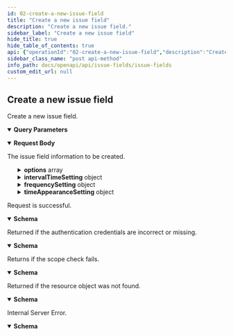 ```yaml
---
id: 02-create-a-new-issue-field
title: "Create a new issue field"
description: "Create a new issue field."
sidebar_label: "Create a new issue field"
hide_title: true
hide_table_of_contents: true
api: {"operationId":"02-create-a-new-issue-field","description":"Create a new issue field.","security":[{"oauth2":["write:project:issueField"]}],"parameters":[{"name":"teamID","in":"query","description":"The team ID","required":true,"schema":{"type":"string"}}],"requestBody":{"description":"The issue field information to be created.","content":{"application/json":{"schema":{"description":"The request of add issue field","type":"object","properties":{"name":{"type":"string","description":"The name of issue field."},"type":{"type":"integer","description":"The type of issue field."},"options":{"type":"array","description":"The options of issue field.","properties":{"value":{"type":"string","description":"The option value of issue field."},"backgroundColor":{"type":"string","description":"The background color of issue field."},"color":{"type":"string","description":"The color of issue field."}}},"intervalTimeSetting":{"type":"object","description":"The interval time setting of issue field.","properties":{"earliestEntryTime":{"type":"object","description":"The earlies entry time of issue field.","properties":{"fieldType":{"type":"integer","description":"The type of issue field."},"fieldID":{"type":"string","description":"The id of issue field."},"fieldOptionID":{"type":"string","description":"The option id of issue field."},"timepoint":{"type":"string","description":"The timepoint of issue field."}}},"latestEntryTime":{"type":"object","description":"The latest entry time of issue field.","properties":{"fieldType":{"type":"integer","description":"The type of issue field."},"fieldID":{"type":"string","description":"The id of issue field."},"fieldOptionID":{"type":"string","description":"The option id of issue field."},"timepoint":{"type":"string","description":"The timepoint of issue field."}}}}},"frequencySetting":{"type":"object","description":"The frequency setting of issue field.","properties":{"fieldType":{"type":"integer","description":"The type of issue field."},"fieldID":{"type":"string","description":"The ID of issue field."},"fieldOptionID":{"type":"string","description":"The option ID unit of issue field."}}},"timeAppearanceSetting":{"type":"object","description":"The time appearance setting of issue field.","properties":{"fieldID":{"type":"string","description":"The ID of issue field."},"timepoint":{"type":"string","description":"The timepoint of issue field."},"fieldOptionID":{"type":"string","description":"The option ID unit of issue field."}}}},"required":["name","type"],"example":{"name":"Sample Name","type":1,"options":[{"value":"Sample Value","backgroundColor":"#000000","color":"#ffffff"}],"intervalTimeSetting":{"earliestEntryTime":{"fieldType":1,"fieldID":"Sample ID","fieldOptionID":"Sample Option ID","timepoint":"Sample Timepoint"},"latestEntryTime":{"fieldType":1,"fieldID":"Sample ID","fieldOptionID":"Sample Option ID","timepoint":"Sample Timepoint"}},"frequencySetting":{"fieldType":1,"fieldID":"Sample ID","fieldOptionID":"Sample Option ID"},"timeAppearanceSetting":{"fieldID":"Sample ID","timepoint":"Sample Timepoint","fieldOptionID":"Sample Option ID"}},"title":"AddIssueFieldRequest"}}}},"responses":{"200":{"description":"Request is successful.","content":{"application/json":{"schema":{"description":"The result of add issue field","type":"object","properties":{"data":{"type":"object","description":"The result of this request."},"result":{"type":"string","description":"The result of this request."},"errorCode":{"type":"string","description":"The error code of this request."},"errorMsg":{"type":"string","description":"Error message for this request."}},"required":["result"],"example":[{"result":"SUCCESS","data":{"id":"oqj6QDc1","name":"2511","type":1,"renderer":1,"filterOption":0,"searchOption":1,"createTime":1689162602,"builtIn":false,"fixed":false,"options":[{"id":"PjfLYi6c","value":"215412","background_color":"#307fe2","color":"#fff"}],"intervalTime":{"earliestEntryTime":{"fieldType":17,"fieldID":"ilkj987j","fieldOptionID":"to_do","timepoint":"first_at"},"latestEntryTime":{"fieldType":17,"fieldID":"yfcg57yy","fieldOptionID":"to_do","timepoint":"first_at"}},"frequencySettings":{"fieldtype":1,"fieldID":"Uqi36QDc","fieldOptionID":"M7voizYP"},"timeAppearanceSettings":{"fieldID":"field017","timepoint":"last_at","fieldOptionID":"to_do"}}}],"title":"AddIssueFieldsResponse"}}}},"401":{"description":"Returned if the authentication credentials are incorrect or missing.","content":{"application/json":{"schema":{"description":"Access token is invalid","type":"object","properties":{"result":{"type":"string","description":"The result of this request."},"errorCode":{"type":"string","description":"The error code of this request."},"errorMsg":{"type":"string","description":"Error message for this request."}},"example":{"result":"FAIL","errorCode":"Unauthorized","errorMsg":"Access token is invalid"},"title":"BadResponse401"}}}},"403":{"description":"Returns if the scope check fails.","content":{"application/json":{"schema":{"description":"Scope is invalid","type":"object","properties":{"result":{"type":"string","description":"The result of this request."},"errorCode":{"type":"string","description":"The error code of this request."},"errorMsg":{"type":"string","description":"Error message for this request."}},"example":{"result":"FAIL","errorCode":"Forbidden","errorMsg":"Scope is invalid"},"title":"BadResponse403"}}}},"404":{"description":"Returned if the resource object was not found.","content":{"application/json":{"schema":{"description":"Not Found","type":"object","properties":{"result":{"type":"string","description":"The result of this request."},"errorCode":{"type":"string","description":"The error code of this request."},"errorMsg":{"type":"string","description":"Error message for this request."}},"example":{"result":"FAIL","errorCode":"NotFound","errorMsg":"Not Found"},"title":"BadResponse404"}}}},"500":{"description":"Internal Server Error.","content":{"application/json":{"schema":{"description":"Internal Server Error","type":"object","properties":{"result":{"type":"string","description":"The result of this request."},"errorCode":{"type":"string","description":"The error code of this request."},"errorMsg":{"type":"string","description":"Error message for this request."}},"example":{"result":"FAIL","errorCode":"Internal Server Error","errorMsg":"Internal Server Error"},"title":"BadResponse500"}}}}},"method":"post","path":"/project/issueFields","servers":[{"url":"https://your-domain/openapi/v1"},{"url":"http://your-domain/openapi/v1"}],"securitySchemes":{"oauth2":{"type":"oauth2","flows":{"authorizationCode":{"authorizationUrl":"https://ones.com/oauth2/authorize","tokenUrl":"https://ones.com/oauth2/token","scopes":{"read:project:issueField":"Access issue field"}}}}},"jsonRequestBodyExample":{"name":"Sample Name","type":1,"options":[{"value":"Sample Value","backgroundColor":"#000000","color":"#ffffff"}],"intervalTimeSetting":{"earliestEntryTime":{"fieldType":1,"fieldID":"Sample ID","fieldOptionID":"Sample Option ID","timepoint":"Sample Timepoint"},"latestEntryTime":{"fieldType":1,"fieldID":"Sample ID","fieldOptionID":"Sample Option ID","timepoint":"Sample Timepoint"}},"frequencySetting":{"fieldType":1,"fieldID":"Sample ID","fieldOptionID":"Sample Option ID"},"timeAppearanceSetting":{"fieldID":"Sample ID","timepoint":"Sample Timepoint","fieldOptionID":"Sample Option ID"}},"info":{"title":"Issue fields","version":"1.0","description":"This resource represents issue fields. Use it to get, create, update, and delete issue fields.\n"},"postman":{"name":"Create a new issue field","description":{"content":"Create a new issue field.","type":"text/plain"},"url":{"path":["project","issueFields"],"host":["{{baseUrl}}"],"query":[{"disabled":false,"description":{"content":"(Required) The team ID","type":"text/plain"},"key":"teamID","value":""}],"variable":[]},"header":[{"key":"Content-Type","value":"application/json"},{"key":"Accept","value":"application/json"}],"method":"POST","body":{"mode":"raw","raw":"\"\"","options":{"raw":{"language":"json"}}},"auth":{"type":"oauth2","oauth2":[]}}}
sidebar_class_name: "post api-method"
info_path: docs/openapi/api/issue-fields/issue-fields
custom_edit_url: null
---
```



## Create a new issue field



Create a new issue field.

<details style={{"marginBottom":"1rem"}} data-collapsed={false} open={true}><summary style={{}}><strong>Query Parameters</strong></summary><div><ul><ParamsItem className={"paramsItem"} param={{"name":"teamID","in":"query","description":"The team ID","required":true,"schema":{"type":"string"}}}></ParamsItem></ul></div></details><MimeTabs><TabItem label={"application/json"} value={"application/json-schema"}><details style={{}} data-collapsed={false} open={true}><summary style={{"textAlign":"left"}}><strong>Request Body</strong></summary><div style={{"textAlign":"left","marginLeft":"1rem"}}><div style={{"marginTop":"1rem","marginBottom":"1rem"}}>

The issue field information to be created.

</div></div><ul style={{"marginLeft":"1rem"}}><SchemaItem collapsible={false} name={"name"} required={true} schemaName={"string"} qualifierMessage={undefined} schema={{"type":"string","description":"The name of issue field."}}></SchemaItem><SchemaItem collapsible={false} name={"type"} required={true} schemaName={"integer"} qualifierMessage={undefined} schema={{"type":"integer","description":"The type of issue field."}}></SchemaItem><SchemaItem collapsible={true} className={"schemaItem"}><details style={{}}><summary style={{}}><strong>options</strong><span style={{"opacity":"0.6"}}> array</span></summary><div style={{"marginLeft":"1rem"}}><div style={{"marginTop":".5rem","marginBottom":".5rem"}}>

The options of issue field.

</div><SchemaItem collapsible={false} name={"value"} required={false} schemaName={"string"} qualifierMessage={undefined} schema={{"type":"string","description":"The option value of issue field."}}></SchemaItem><SchemaItem collapsible={false} name={"backgroundColor"} required={false} schemaName={"string"} qualifierMessage={undefined} schema={{"type":"string","description":"The background color of issue field."}}></SchemaItem><SchemaItem collapsible={false} name={"color"} required={false} schemaName={"string"} qualifierMessage={undefined} schema={{"type":"string","description":"The color of issue field."}}></SchemaItem></div></details></SchemaItem><SchemaItem collapsible={true} className={"schemaItem"}><details style={{}}><summary style={{}}><strong>intervalTimeSetting</strong><span style={{"opacity":"0.6"}}> object</span></summary><div style={{"marginLeft":"1rem"}}><div style={{"marginTop":".5rem","marginBottom":".5rem"}}>

The interval time setting of issue field.

</div><SchemaItem collapsible={true} className={"schemaItem"}><details style={{}}><summary style={{}}><strong>earliestEntryTime</strong><span style={{"opacity":"0.6"}}> object</span></summary><div style={{"marginLeft":"1rem"}}><div style={{"marginTop":".5rem","marginBottom":".5rem"}}>

The earlies entry time of issue field.

</div><SchemaItem collapsible={false} name={"fieldType"} required={false} schemaName={"integer"} qualifierMessage={undefined} schema={{"type":"integer","description":"The type of issue field."}}></SchemaItem><SchemaItem collapsible={false} name={"fieldID"} required={false} schemaName={"string"} qualifierMessage={undefined} schema={{"type":"string","description":"The id of issue field."}}></SchemaItem><SchemaItem collapsible={false} name={"fieldOptionID"} required={false} schemaName={"string"} qualifierMessage={undefined} schema={{"type":"string","description":"The option id of issue field."}}></SchemaItem><SchemaItem collapsible={false} name={"timepoint"} required={false} schemaName={"string"} qualifierMessage={undefined} schema={{"type":"string","description":"The timepoint of issue field."}}></SchemaItem></div></details></SchemaItem><SchemaItem collapsible={true} className={"schemaItem"}><details style={{}}><summary style={{}}><strong>latestEntryTime</strong><span style={{"opacity":"0.6"}}> object</span></summary><div style={{"marginLeft":"1rem"}}><div style={{"marginTop":".5rem","marginBottom":".5rem"}}>

The latest entry time of issue field.

</div><SchemaItem collapsible={false} name={"fieldType"} required={false} schemaName={"integer"} qualifierMessage={undefined} schema={{"type":"integer","description":"The type of issue field."}}></SchemaItem><SchemaItem collapsible={false} name={"fieldID"} required={false} schemaName={"string"} qualifierMessage={undefined} schema={{"type":"string","description":"The id of issue field."}}></SchemaItem><SchemaItem collapsible={false} name={"fieldOptionID"} required={false} schemaName={"string"} qualifierMessage={undefined} schema={{"type":"string","description":"The option id of issue field."}}></SchemaItem><SchemaItem collapsible={false} name={"timepoint"} required={false} schemaName={"string"} qualifierMessage={undefined} schema={{"type":"string","description":"The timepoint of issue field."}}></SchemaItem></div></details></SchemaItem></div></details></SchemaItem><SchemaItem collapsible={true} className={"schemaItem"}><details style={{}}><summary style={{}}><strong>frequencySetting</strong><span style={{"opacity":"0.6"}}> object</span></summary><div style={{"marginLeft":"1rem"}}><div style={{"marginTop":".5rem","marginBottom":".5rem"}}>

The frequency setting of issue field.

</div><SchemaItem collapsible={false} name={"fieldType"} required={false} schemaName={"integer"} qualifierMessage={undefined} schema={{"type":"integer","description":"The type of issue field."}}></SchemaItem><SchemaItem collapsible={false} name={"fieldID"} required={false} schemaName={"string"} qualifierMessage={undefined} schema={{"type":"string","description":"The ID of issue field."}}></SchemaItem><SchemaItem collapsible={false} name={"fieldOptionID"} required={false} schemaName={"string"} qualifierMessage={undefined} schema={{"type":"string","description":"The option ID unit of issue field."}}></SchemaItem></div></details></SchemaItem><SchemaItem collapsible={true} className={"schemaItem"}><details style={{}}><summary style={{}}><strong>timeAppearanceSetting</strong><span style={{"opacity":"0.6"}}> object</span></summary><div style={{"marginLeft":"1rem"}}><div style={{"marginTop":".5rem","marginBottom":".5rem"}}>

The time appearance setting of issue field.

</div><SchemaItem collapsible={false} name={"fieldID"} required={false} schemaName={"string"} qualifierMessage={undefined} schema={{"type":"string","description":"The ID of issue field."}}></SchemaItem><SchemaItem collapsible={false} name={"timepoint"} required={false} schemaName={"string"} qualifierMessage={undefined} schema={{"type":"string","description":"The timepoint of issue field."}}></SchemaItem><SchemaItem collapsible={false} name={"fieldOptionID"} required={false} schemaName={"string"} qualifierMessage={undefined} schema={{"type":"string","description":"The option ID unit of issue field."}}></SchemaItem></div></details></SchemaItem></ul></details></TabItem></MimeTabs><div><ApiTabs><TabItem label={"200"} value={"200"}><div>

Request is successful.

</div><div><MimeTabs schemaType={"response"}><TabItem label={"application/json"} value={"application/json"}><SchemaTabs><TabItem label={"Schema"} value={"Schema"}><details style={{}} data-collapsed={false} open={true}><summary style={{"textAlign":"left"}}><strong>Schema</strong></summary><div style={{"textAlign":"left","marginLeft":"1rem"}}></div><ul style={{"marginLeft":"1rem"}}><SchemaItem collapsible={false} name={"data"} required={false} schemaName={"object"} qualifierMessage={undefined} schema={{"type":"object","description":"The result of this request."}}></SchemaItem><SchemaItem collapsible={false} name={"result"} required={true} schemaName={"string"} qualifierMessage={undefined} schema={{"type":"string","description":"The result of this request."}}></SchemaItem><SchemaItem collapsible={false} name={"errorCode"} required={false} schemaName={"string"} qualifierMessage={undefined} schema={{"type":"string","description":"The error code of this request."}}></SchemaItem><SchemaItem collapsible={false} name={"errorMsg"} required={false} schemaName={"string"} qualifierMessage={undefined} schema={{"type":"string","description":"Error message for this request."}}></SchemaItem></ul></details></TabItem><TabItem label={"Example (from schema)"} value={"Example (from schema)"}><ResponseSamples responseExample={"[\n  {\n    \"result\": \"SUCCESS\",\n    \"data\": {\n      \"id\": \"oqj6QDc1\",\n      \"name\": \"2511\",\n      \"type\": 1,\n      \"renderer\": 1,\n      \"filterOption\": 0,\n      \"searchOption\": 1,\n      \"createTime\": 1689162602,\n      \"builtIn\": false,\n      \"fixed\": false,\n      \"options\": [\n        {\n          \"id\": \"PjfLYi6c\",\n          \"value\": \"215412\",\n          \"background_color\": \"#307fe2\",\n          \"color\": \"#fff\"\n        }\n      ],\n      \"intervalTime\": {\n        \"earliestEntryTime\": {\n          \"fieldType\": 17,\n          \"fieldID\": \"ilkj987j\",\n          \"fieldOptionID\": \"to_do\",\n          \"timepoint\": \"first_at\"\n        },\n        \"latestEntryTime\": {\n          \"fieldType\": 17,\n          \"fieldID\": \"yfcg57yy\",\n          \"fieldOptionID\": \"to_do\",\n          \"timepoint\": \"first_at\"\n        }\n      },\n      \"frequencySettings\": {\n        \"fieldtype\": 1,\n        \"fieldID\": \"Uqi36QDc\",\n        \"fieldOptionID\": \"M7voizYP\"\n      },\n      \"timeAppearanceSettings\": {\n        \"fieldID\": \"field017\",\n        \"timepoint\": \"last_at\",\n        \"fieldOptionID\": \"to_do\"\n      }\n    }\n  }\n]"} language={"json"}></ResponseSamples></TabItem></SchemaTabs></TabItem></MimeTabs></div></TabItem><TabItem label={"401"} value={"401"}><div>

Returned if the authentication credentials are incorrect or missing.

</div><div><MimeTabs schemaType={"response"}><TabItem label={"application/json"} value={"application/json"}><SchemaTabs><TabItem label={"Schema"} value={"Schema"}><details style={{}} data-collapsed={false} open={true}><summary style={{"textAlign":"left"}}><strong>Schema</strong></summary><div style={{"textAlign":"left","marginLeft":"1rem"}}></div><ul style={{"marginLeft":"1rem"}}><SchemaItem collapsible={false} name={"result"} required={false} schemaName={"string"} qualifierMessage={undefined} schema={{"type":"string","description":"The result of this request."}}></SchemaItem><SchemaItem collapsible={false} name={"errorCode"} required={false} schemaName={"string"} qualifierMessage={undefined} schema={{"type":"string","description":"The error code of this request."}}></SchemaItem><SchemaItem collapsible={false} name={"errorMsg"} required={false} schemaName={"string"} qualifierMessage={undefined} schema={{"type":"string","description":"Error message for this request."}}></SchemaItem></ul></details></TabItem><TabItem label={"Example (from schema)"} value={"Example (from schema)"}><ResponseSamples responseExample={"{\n  \"result\": \"FAIL\",\n  \"errorCode\": \"Unauthorized\",\n  \"errorMsg\": \"Access token is invalid\"\n}"} language={"json"}></ResponseSamples></TabItem></SchemaTabs></TabItem></MimeTabs></div></TabItem><TabItem label={"403"} value={"403"}><div>

Returns if the scope check fails.

</div><div><MimeTabs schemaType={"response"}><TabItem label={"application/json"} value={"application/json"}><SchemaTabs><TabItem label={"Schema"} value={"Schema"}><details style={{}} data-collapsed={false} open={true}><summary style={{"textAlign":"left"}}><strong>Schema</strong></summary><div style={{"textAlign":"left","marginLeft":"1rem"}}></div><ul style={{"marginLeft":"1rem"}}><SchemaItem collapsible={false} name={"result"} required={false} schemaName={"string"} qualifierMessage={undefined} schema={{"type":"string","description":"The result of this request."}}></SchemaItem><SchemaItem collapsible={false} name={"errorCode"} required={false} schemaName={"string"} qualifierMessage={undefined} schema={{"type":"string","description":"The error code of this request."}}></SchemaItem><SchemaItem collapsible={false} name={"errorMsg"} required={false} schemaName={"string"} qualifierMessage={undefined} schema={{"type":"string","description":"Error message for this request."}}></SchemaItem></ul></details></TabItem><TabItem label={"Example (from schema)"} value={"Example (from schema)"}><ResponseSamples responseExample={"{\n  \"result\": \"FAIL\",\n  \"errorCode\": \"Forbidden\",\n  \"errorMsg\": \"Scope is invalid\"\n}"} language={"json"}></ResponseSamples></TabItem></SchemaTabs></TabItem></MimeTabs></div></TabItem><TabItem label={"404"} value={"404"}><div>

Returned if the resource object was not found.

</div><div><MimeTabs schemaType={"response"}><TabItem label={"application/json"} value={"application/json"}><SchemaTabs><TabItem label={"Schema"} value={"Schema"}><details style={{}} data-collapsed={false} open={true}><summary style={{"textAlign":"left"}}><strong>Schema</strong></summary><div style={{"textAlign":"left","marginLeft":"1rem"}}></div><ul style={{"marginLeft":"1rem"}}><SchemaItem collapsible={false} name={"result"} required={false} schemaName={"string"} qualifierMessage={undefined} schema={{"type":"string","description":"The result of this request."}}></SchemaItem><SchemaItem collapsible={false} name={"errorCode"} required={false} schemaName={"string"} qualifierMessage={undefined} schema={{"type":"string","description":"The error code of this request."}}></SchemaItem><SchemaItem collapsible={false} name={"errorMsg"} required={false} schemaName={"string"} qualifierMessage={undefined} schema={{"type":"string","description":"Error message for this request."}}></SchemaItem></ul></details></TabItem><TabItem label={"Example (from schema)"} value={"Example (from schema)"}><ResponseSamples responseExample={"{\n  \"result\": \"FAIL\",\n  \"errorCode\": \"NotFound\",\n  \"errorMsg\": \"Not Found\"\n}"} language={"json"}></ResponseSamples></TabItem></SchemaTabs></TabItem></MimeTabs></div></TabItem><TabItem label={"500"} value={"500"}><div>

Internal Server Error.

</div><div><MimeTabs schemaType={"response"}><TabItem label={"application/json"} value={"application/json"}><SchemaTabs><TabItem label={"Schema"} value={"Schema"}><details style={{}} data-collapsed={false} open={true}><summary style={{"textAlign":"left"}}><strong>Schema</strong></summary><div style={{"textAlign":"left","marginLeft":"1rem"}}></div><ul style={{"marginLeft":"1rem"}}><SchemaItem collapsible={false} name={"result"} required={false} schemaName={"string"} qualifierMessage={undefined} schema={{"type":"string","description":"The result of this request."}}></SchemaItem><SchemaItem collapsible={false} name={"errorCode"} required={false} schemaName={"string"} qualifierMessage={undefined} schema={{"type":"string","description":"The error code of this request."}}></SchemaItem><SchemaItem collapsible={false} name={"errorMsg"} required={false} schemaName={"string"} qualifierMessage={undefined} schema={{"type":"string","description":"Error message for this request."}}></SchemaItem></ul></details></TabItem><TabItem label={"Example (from schema)"} value={"Example (from schema)"}><ResponseSamples responseExample={"{\n  \"result\": \"FAIL\",\n  \"errorCode\": \"Internal Server Error\",\n  \"errorMsg\": \"Internal Server Error\"\n}"} language={"json"}></ResponseSamples></TabItem></SchemaTabs></TabItem></MimeTabs></div></TabItem></ApiTabs></div>